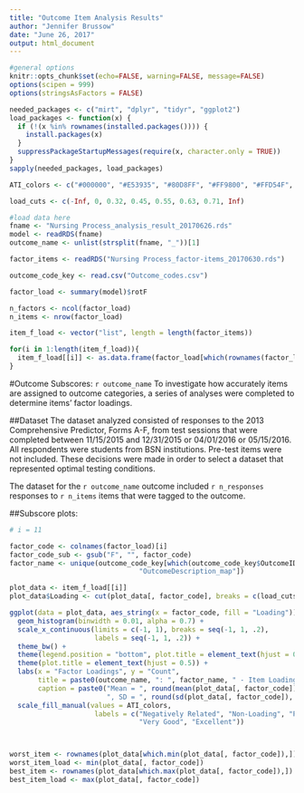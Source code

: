 ```yaml
---
title: "Outcome Item Analysis Results"
author: "Jennifer Brussow"
date: "June 26, 2017"
output: html_document
---
```


```r
#general options
knitr::opts_chunk$set(echo=FALSE, warning=FALSE, message=FALSE)
options(scipen = 999)
options(stringsAsFactors = FALSE)

needed_packages <- c("mirt", "dplyr", "tidyr", "ggplot2")
load_packages <- function(x) {
  if (!(x %in% rownames(installed.packages()))) {
    install.packages(x)
  }
  suppressPackageStartupMessages(require(x, character.only = TRUE))
}
sapply(needed_packages, load_packages)

ATI_colors <- c("#000000", "#E53935", "#80D8FF", "#FF9800", "#FFD54F", "#009688", "#CDDC39")

load_cuts <- c(-Inf, 0, 0.32, 0.45, 0.55, 0.63, 0.71, Inf)

#load data here
fname <- "Nursing Process_analysis_result_20170626.rds"
model <- readRDS(fname)
outcome_name <- unlist(strsplit(fname, "_"))[1]

factor_items <- readRDS("Nursing Process_factor-items_20170630.rds")

outcome_code_key <- read.csv("Outcome_codes.csv")

```


```r
factor_load <- summary(model)$rotF

n_factors <- ncol(factor_load)
n_items <- nrow(factor_load)

item_f_load <- vector("list", length = length(factor_items))

for(i in 1:length(item_f_load)){
  item_f_load[[i]] <- as.data.frame(factor_load[which(rownames(factor_load) %in% factor_items[[i]]),])
}

```

#Outcome Subscores: `r outcome_name`
To investigate how accurately items are assigned to outcome categories,
a series of analyses were completed to determine items' factor loadings. 

##Dataset
The dataset analyzed consisted of responses to the 2013 Comprehensive Predictor, Forms A-F, 
from test sessions that were completed between 11/15/2015 and 12/31/2015 or
04/01/2016 or 05/15/2016. All respondents were students from BSN institutions.
Pre-test items were not included. These decisions were made in order to select
a dataset that represented optimal testing conditions.

The dataset for the `r outcome_name` outcome included `r n_responses` responses to 
`r n_items` items that were tagged to the outcome. 

##Subscore plots: 

```r

# i = 11

factor_code <- colnames(factor_load)[i]
factor_code_sub <- gsub("F", "", factor_code)
factor_name <- unique(outcome_code_key[which(outcome_code_key$OutcomeID_map == factor_code_sub),
                                "OutcomeDescription_map"])

plot_data <- item_f_load[[i]]
plot_data$Loading <- cut(plot_data[, factor_code], breaks = c(load_cuts))

ggplot(data = plot_data, aes_string(x = factor_code, fill = "Loading")) + 
  geom_histogram(binwidth = 0.01, alpha = 0.7) + 
  scale_x_continuous(limits = c(-1, 1), breaks = seq(-1, 1, .2),
                     labels = seq(-1, 1, .2)) + 
  theme_bw() +
  theme(legend.position = "bottom", plot.title = element_text(hjust = 0.5)) +
  theme(plot.title = element_text(hjust = 0.5)) +
  labs(x = "Factor Loadings", y = "Count", 
       title = paste0(outcome_name, ": ", factor_name, " - Item Loadings"),
       caption = paste0("Mean = ", round(mean(plot_data[, factor_code]), 3),
                        ", SD = ", round(sd(plot_data[, factor_code]), 3))) +
  scale_fill_manual(values = ATI_colors, 
                     labels = c("Negatively Related", "Non-Loading", "Poor", "Fair", "Good", 
                                "Very Good", "Excellent")) 



worst_item <- rownames(plot_data[which.min(plot_data[, factor_code]),])
worst_item_load <- min(plot_data[, factor_code])
best_item <- rownames(plot_data[which.max(plot_data[, factor_code]),])
best_item_load <- max(plot_data[, factor_code])

```